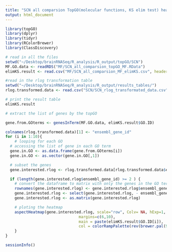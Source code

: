 ```yaml
---
title: "SCN all comparsion TopGO(molecular functions, KS elim test) heatmaps"
output: html_document
---
```

```r
library(topGO)
library(dplyr)
library(tidyr)
library(RColorBrewer)
library(ClassDiscovery)
```

```r
# read in all the files
setwd("~/Desktop/brainRNASeq/R_analysis/R_output/topGO/SCN")
MF.GO.data <- readRDS("MF/SCN_all_comparsion_topGO_MF.RData")
elimKS.result <- read.csv("MF/SCN_all_comparsion_MF_elimKS.csv", header = TRUE, stringsAsFactors = FALSE)
```

```r
#read in the rlog transformation table
setwd("~/Desktop/brainRNASeq/R_analysis/R_output/results_tables/")
rlog.transformed.data <- read.csv("SCN/SCN_rlog_transformated_data.csv", header = TRUE, stringsAsFactors = FALSE)
```

```r
# print the result table
elimKS.result
```

```r
# extract the list of genes by the topGO

gene.from.GOterms <- genesInTerm(MF.GO.data, elimKS.result$GO.ID)

colnames(rlog.transformed.data)[1] <- "ensembl_gene_id"
for (i in 1:10){
	# looping for each GO
  # accessing the list of gene in each GO term
  gene.in.GO <- as.data.frame(gene.from.GOterms[i])
  gene.in.GO <- as.vector(gene.in.GO[,1])

  # subset the genes 
  gene.interested.rlog <- rlog.transformed.data[rlog.transformed.data$ensembl_gene_id %in% gene.in.GO, ]

  if (length(gene.interested.rlog$ensembl_gene_id) >= 2 ) {
    # convert the dataframe to matrix with only the genes in the GO term
    rownames(gene.interested.rlog) <- gene.interested.rlog$ensembl_gene_id
    gene.interested.rlog <- select(gene.interested.rlog, - ensembl_gene_id)
    gene.interested.rlog <- as.matrix(gene.interested.rlog)

    # ploting the heatmap
    aspectHeatmap(gene.interested.rlog, scale="row", Colv= NA, hExp=1, wExp=1.5, 
    							margins=c(6,10),
    							main = paste(elimKS.result$GO.ID[i]),
    							col = colorRampPalette(rev(brewer.pal(9,"RdBu")))(255))
    }
}
```

```r
sessionInfo()
```